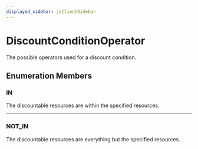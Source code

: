 ```yaml
---
displayed_sidebar: jsClientSidebar
---
```



# DiscountConditionOperator

The possible operators used for a discount condition.

## Enumeration Members

### IN

The discountable resources are within the specified resources.

___

### NOT\_IN

The discountable resources are everything but the specified resources.
